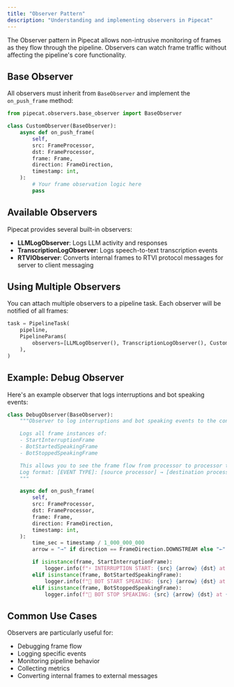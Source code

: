 ```yaml
---
title: "Observer Pattern"
description: "Understanding and implementing observers in Pipecat"
---
```


The Observer pattern in Pipecat allows non-intrusive monitoring of frames as they flow through the pipeline. Observers can watch frame traffic without affecting the pipeline's core functionality.

## Base Observer

All observers must inherit from `BaseObserver` and implement the `on_push_frame` method:

```python
from pipecat.observers.base_observer import BaseObserver

class CustomObserver(BaseObserver):
    async def on_push_frame(
        self,
        src: FrameProcessor,
        dst: FrameProcessor,
        frame: Frame,
        direction: FrameDirection,
        timestamp: int,
    ):
        # Your frame observation logic here
        pass
```

## Available Observers

Pipecat provides several built-in observers:

- **LLMLogObserver**: Logs LLM activity and responses
- **TranscriptionLogObserver**: Logs speech-to-text transcription events
- **RTVIObserver**: Converts internal frames to RTVI protocol messages for server to client messaging

## Using Multiple Observers

You can attach multiple observers to a pipeline task. Each observer will be notified of all frames:

```python
task = PipelineTask(
    pipeline,
    PipelineParams(
        observers=[LLMLogObserver(), TranscriptionLogObserver(), CustomObserver()],
    ),
)
```

## Example: Debug Observer

Here's an example observer that logs interruptions and bot speaking events:

```python
class DebugObserver(BaseObserver):
    """Observer to log interruptions and bot speaking events to the console.

    Logs all frame instances of:
    - StartInterruptionFrame
    - BotStartedSpeakingFrame
    - BotStoppedSpeakingFrame

    This allows you to see the frame flow from processor to processor through the pipeline for these frames.
    Log format: [EVENT TYPE]: [source processor] → [destination processor] at [timestamp]s
    """

    async def on_push_frame(
        self,
        src: FrameProcessor,
        dst: FrameProcessor,
        frame: Frame,
        direction: FrameDirection,
        timestamp: int,
    ):
        time_sec = timestamp / 1_000_000_000
        arrow = "→" if direction == FrameDirection.DOWNSTREAM else "←"

        if isinstance(frame, StartInterruptionFrame):
            logger.info(f"⚡ INTERRUPTION START: {src} {arrow} {dst} at {time_sec:.2f}s")
        elif isinstance(frame, BotStartedSpeakingFrame):
            logger.info(f"🤖 BOT START SPEAKING: {src} {arrow} {dst} at {time_sec:.2f}s")
        elif isinstance(frame, BotStoppedSpeakingFrame):
            logger.info(f"🤖 BOT STOP SPEAKING: {src} {arrow} {dst} at {time_sec:.2f}s")
```

## Common Use Cases

Observers are particularly useful for:

- Debugging frame flow
- Logging specific events
- Monitoring pipeline behavior
- Collecting metrics
- Converting internal frames to external messages
